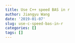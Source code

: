 ```yaml
---
title: Use C++ speed BAS in r
author: Jiangyu Wang
date: '2019-01-07'
slug: use-c-speed-bas-in-r
categories: []
tags: []
---
```

